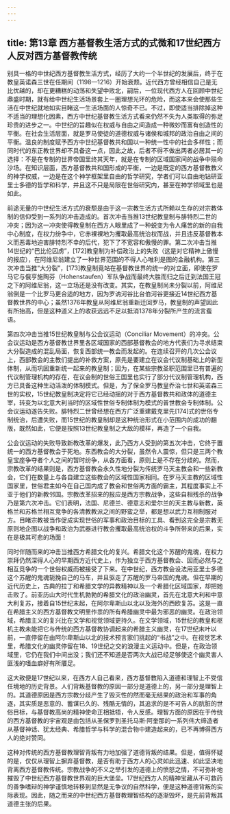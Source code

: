 ```yaml
---
---
---
```

title: 第13章 西方基督教生活方式的式微和17世纪西方人反对西方基督教传统
---




别具一格的中世纪西方基督教生活方式，经历了大约一个半世纪的发展后，终于在教皇英诺森三世在任期间（1198—1216）开始衰颓。近代西方曾经相信自己是无比优越的，却在更糟糕的动荡和失望中败北，嗣后，一位现代西方人在回顾中世纪鼎盛时期，就有给中世纪生活场景套上一圈理想光环的危险，而这本来会使那些生活在中世纪就地如实目睹这一生活场面的人惊奇不已。不过，即使适当排除掉这种不适当的理想化因素，西方中世纪基督教生活方式看来仍然不失为人类取得的弥足珍贵的进步之一。中世纪的旨趣似在权威与自由之间造成一种微妙而富有创造性的平衡。在社会生活层面，就是罗马使徒的道德权威与诸侯和城邦的政治自由之间的平衡。温良的制度赋予西方中世纪基督教共和国以一种统一性中的社会多样性；而同时代的东正教世界却不具备这一点，因此之故，后者不得不做出两者必居其一的选择：不是在专制的世界帝国里终其天年，就是在专制的区域国家间的战争中殒命沙场。在知识层面，西方基督教共和国形成的平衡，一边是既定的西方基督教教义的神学权威，一边是在这个神学框架里自由的哲学研究，学者们可以自由地钻研亚里士多德的哲学和科学，并且这不只是局限在世俗研究内，甚至在神学领域里也是如此。

前途无量的中世纪生活方式的衰颓是由于这一宗教生活方式所赖以生存的对宗教体制的信仰受到一系列的冲击造成的。首次冲击当推13世纪教皇制与腓特烈二世的冲突；因为这一冲突使得教皇制在西方人眼里成了一种蜕变为令人痛苦的新的自我中心制度，在权力纷争中，它赤裸裸地为攫取最高统治权而战，并且违反基督教本义而恶毒地迫害腓特烈不幸的后代，犯下了不宽容和傲慢的罪。第二次冲击当推14世纪的“巴比伦囚虏”，[172]教皇制为补偿政治上的失败（这是对它精神上傲慢的报应），在阿维尼翁建立了一种世界范围的不得人心唯利是图的金融机构。第三次冲击当推“大分裂”，[173]教皇制竟站在基督教世界的统一的对立面，即使在罗马它与俄亨施陶芬（Hohenstaufen）军队争战而最终大胜而归之后迁到法国王冠之下的阿维尼翁，这一立场还是没有改变。其实，在教皇制尚未分裂以前，阿维尼翁倒是一个比罗马更合适的地方，因为罗讷河谷比台伯河谷更接近14世纪西方基督教世界的中心；虽然1376年教皇从阿维尼翁重新迁回罗马，教皇制的声望因此有所抬高，但是这种道义上的收获远远不足以抵消1378年分裂所产生的流言蜚语。

第四次冲击当推15世纪教皇制与公会议运动（Conciliar Movement）的冲突。公会议运动是西方基督教世界里各区域国家的西部基督教会的地方代表们为寻求结束大分裂造成的混乱局面，恢复西部统一教会而发起的。在连续召开的几次公会议上，西部教会的主教们提出的补救方案，原先是要建立在议会代议制基础上的新型体制，从而巩固重新统一起来的教皇制；因为，在某些宗教圣职范围里已有普遍的代议制管理机构的存在，在议会制的世俗王国里也实行了部分代议制管理机构，西方已具备这种生动活泼的体制模式。但是，为了保全罗马教皇乔治七世和英诺森三世的实权，15世纪教皇制决定将它已经动摇的对于西方基督教共和政体的道德主宰，转变为以北意大利当时的区域性世俗专制体制为模式的普世教会专制体制。公会议运动遂告失败。腓特烈二世曾经想在西方广泛重建戴克里先[174]式的世俗专制统治，后遭失败，而15世纪的教皇制却是这种统治形式在小范围内的成功的翻版，既然如此，它便是按照13世纪教皇制之大敌的模样，再造了一个自我。

公会议运动的失败导致新教改革的爆发，此乃西方人受到的第五次冲击，它终于置统一的西方基督教会于死地。东西教会的大分裂，虽然令人震惊，但只是三两个教皇宝座争夺者个人之间的暂时纷争，从各方面看，原则上是不存在分歧的。然而，宗教改革的结果则是，西方基督教会永久性地分裂为传统罗马天主教会和一些新教会，它们在数量上与各自建立这些教会的区域性国家相同。在罗马天主教的区域性国家里，世俗君主如今在自己国内成了教会和世俗两方面的霸主，其程度事实上不亚于他们的新教邻国。宗教改革招来的报应是西方宗教战争，这些自相残杀的战争乃是第六次冲击。它们表明，法国、尼德兰、德意志和爱尔兰的天主教与新教，英格兰和苏格兰相互竞争的各清教教派之间的野蛮之举，都是想以武力互相制服对方。目睹宗教被当作促成实现世俗的军事和政治目标的工具、看到这完全是宗教无原则地企图以战争和政治为武器进行教会攫取最高统治权的斗争所带来的后果，实在是极其可悲的场面！

同时伴随而来的冲击当推西方希腊文化的复兴。希腊文化这个苏醒的鬼魂，在权力崇拜仍然深得人心的早期西方近代史上，作为独立于西方基督教会、因而必然与之相互竞争的一个世俗权威而被接受了下来。在中世纪，西方教会设法用亚里士多德这个苏醒的鬼魂轭挽自己的马车，并且驱走了苏醒的罗马帝国的鬼魂。但在早期的近代历史上，古典的拉丁和希腊文学的异教精神以及一个希腊化区域国家，却把她击败了。前亚历山大时代生机勃勃的希腊文化的政治幽灵，首先在北意大利和中意大利复苏，接着自15世纪末起，在阿尔卑斯山以北以及海外的西欧复苏。这是一直在希腊主义的西方基督教文明里作祟的所有希腊幽灵中最为邪恶的幽灵。在政治领域，希腊主义的复兴比在文学和视觉领域更持久。在文学领域，15世纪的教皇和枢机主教未能把它与传统的西方基督教协调起来的希腊主义幽灵，在17世纪末叶以前，一直停留在由阿尔卑斯山以北的技术预言家们挑起的“书战”之中。在视觉艺术里，希腊文化的幽灵停留在18、19世纪之交的浪漫主义运动中。但是，在政治领域里，它仍在我们中间出没；我们还不知道是否两次大战已经足够使这个幽灵害人匪浅的嗜血癖好有所餍足。

这大致便是17世纪以来，在西方人自己看来，西方基督教陷入道德和理智上不受信任境地的历史背景。人们背叛基督教的原因一部分是道德上的，另一部分是理智上的。其道德原因是西方宗教分歧产生了毁灭性的然而毫无结果的政治和军事的角逐，其实质是恶意的、蓄谋已久的、残酷无情的，其追求的是不可告人的肮脏的世俗目标，与基督教高尚的精神使命正相抵牾，令人反感。理智方面的原因在于传统的西方基督教的宇宙观是由包括从圣保罗到圣托马斯·阿奎那的一系列伟大缔造者从基督神话、犹太经典、希腊哲学与科学的混合物中建造起来的，已不再博得西方人的绝对赞同。

这种对传统的西方基督教理智背叛有力地加强了道德背叛的结果。但是，值得怀疑的是，仅仅从理智上摒弃基督教，是否有助于西方人的心灵如此迅速、如此坚决地背离西方基督教传统。宗教战争的不义之举引发的道德上的愤怒之情，不可弥补地摧毁了中世纪西方基督教世界观的巨大堡垒。17世纪西方人的精神宝藏从不可救药的善争嗜辩的神学谨慎地转移到显然是无争议的自然科学，便是这种道德背叛的实际表现。因此，随之而来的中世纪西方基督教理智结构的逐渐毁坏，是先前背叛其道德主张的后果。